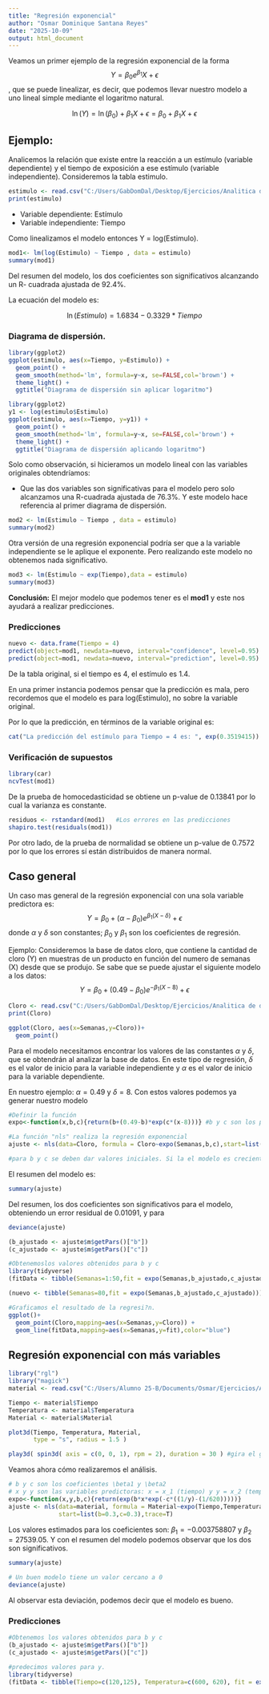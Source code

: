 ```yaml
---
title: "Regresión exponencial"
author: "Osmar Dominique Santana Reyes"
date: "2025-10-09"
output: html_document
---
```


Veamos un primer ejemplo de la regresión exponencial de la forma $$Y = \beta_0 e^{\beta_1}X + \epsilon$$, que se puede linealizar, es decir, que podemos llevar nuestro modelo a uno lineal simple mediante el logaritmo natural.

$$ \ln(Y) = \ln (\beta_0) + \beta_1 X + \epsilon = \beta_0 + \beta_1 X + \epsilon$$

## Ejemplo: 

Analicemos la relación que existe entre la reacción a un estímulo (variable dependiente) y el tiempo de exposición a ese estímulo (variable independiente). Consideremos la tabla estimulo.

```r
estimulo <- read.csv("C:/Users/GabDomDal/Desktop/Ejercicios/Analitica de datos/Trabajo 14/Estimulo.csv")
print(estimulo)
```

* Variable dependiente: Estímulo
* Variable independiente: Tiempo

Como linealizamos el modelo entonces Y = log(Estimulo).

```r
mod1<- lm(log(Estimulo) ~ Tiempo , data = estimulo)
summary(mod1)
```

Del resumen del modelo, los dos coeficientes son significativos alcanzando un R- cuadrada ajustada de 92.4%.

La ecuación del modelo es:

$$ \ln(Estimulo) = 1.6834 - 0.3329*Tiempo $$

### Diagrama de dispersión.

```r
library(ggplot2)
ggplot(estimulo, aes(x=Tiempo, y=Estimulo)) + 
  geom_point() +
  geom_smooth(method='lm', formula=y~x, se=FALSE,col='brown') +
  theme_light() +
  ggtitle("Diagrama de dispersión sin aplicar logaritmo")
```

```r
library(ggplot2)
y1 <- log(estimulo$Estimulo)
ggplot(estimulo, aes(x=Tiempo, y=y1)) + 
  geom_point() +
  geom_smooth(method='lm', formula=y~x, se=FALSE,col='brown') +
  theme_light() + 
  ggtitle("Diagrama de dispersión aplicando logaritmo")
```

Solo como observación, si hicieramos un modelo lineal con las variables originales obtendríamos:

* Que las dos variables son significativas para el modelo pero solo alcanzamos una R-cuadrada ajustada de 76.3%. Y este modelo hace referencia al primer diagrama de dispersión.

```r
mod2 <- lm(Estimulo ~ Tiempo , data = estimulo)
summary(mod2)
```

Otra versión de una regresión exponencial podría ser que a la variable independiente se le aplique el exponente. Pero realizando este modelo no obtenemos nada significativo.

```r
mod3 <- lm(Estimulo ~ exp(Tiempo),data = estimulo)
summary(mod3)
```

**Conclusión:** El mejor modelo que podemos tener es el **mod1** y este nos ayudará a realizar predicciones.

### Predicciones

```r
nuevo <- data.frame(Tiempo = 4)
predict(object=mod1, newdata=nuevo, interval="confidence", level=0.95)
predict(object=mod1, newdata=nuevo, interval="prediction", level=0.95)
```

De la tabla original, si el tiempo es 4, el estímulo es 1.4.

En una primer instancia podemos pensar que la predicción es mala, pero recordemos que el modelo es para log(Estimulo), no sobre la variable original.

Por lo que la predicción, en términos de la variable original es:

```r
cat("La predicción del estímulo para Tiempo = 4 es: ", exp(0.3519415))
```

### Verificación de supuestos

```r
library(car)
ncvTest(mod1)
```

De la prueba de homocedasticidad se obtiene un p-value de 0.13841 por lo cual la varianza es constante.

```r
residuos <- rstandard(mod1)   #Los errores en las predicciones
shapiro.test(residuals(mod1))
```

Por otro lado, de la prueba de normalidad se obtiene un p-value de 0.7572 por lo que los errores sí están distribuidos de manera normal.

## Caso general

Un caso mas general de la regresión exponencial con una sola variable predictora es: $$Y = \beta_0 + (\alpha - \beta_0) e^{\beta_1 (X - \delta)} + \epsilon$$ donde $\alpha$ y $\delta$ son constantes; $\beta_0$ y $\beta_1$ son los coeficientes de regresión.

Ejemplo: Consideremos la base de datos cloro, que contiene la cantidad de cloro (Y) en muestras de un producto en función del numero de semanas (X) desde que se produjo. Se sabe que se puede ajustar el siguiente modelo a los datos:
$$Y = \beta_0 + (0.49 - \beta_0) e^{-\beta_1 (X - 8)} + \epsilon$$

```r
Cloro <- read.csv("C:/Users/GabDomDal/Desktop/Ejercicios/Analitica de datos/Trabajo 14/cloro.csv")
print(Cloro)

ggplot(Cloro, aes(x=Semanas,y=Cloro))+
  geom_point()
```

Para el modelo necesitamos encontrar los valores de las constantes $\alpha$ y $\delta$, que se obtendrán al analizar la base de datos. En este tipo de regresión, $\delta$ es el valor de inicio para la variable independiente y $\alpha$ es el valor de inicio para la variable dependiente.

En nuestro ejemplo: $\alpha = 0.49$ y $\delta = 8$. Con estos valores podemos ya generar nuestro modelo

```r
#Definir la función 
expo<-function(x,b,c){return(b+(0.49-b)*exp(c*(x-8)))} #b y c son los par?metros de la funci?n

#La función "nls" realiza la regresión exponencial
ajuste <- nls(data=Cloro, formula = Cloro~expo(Semanas,b,c),start=list(b=-1,c=-0.1),trace=T)

#para b y c se deben dar valores iniciales. Si la el modelo es creciente, se toman positivos y si es decreciente, se toman negativos.
```

El resumen del modelo es:

```r
summary(ajuste)
```

Del resumen, los dos coeficientes son significativos para el modelo, obteniendo un error residual de 0.01091, y para 

```r
deviance(ajuste)
```

```r
(b_ajustado <- ajuste$m$getPars()["b"])
(c_ajustado <- ajuste$m$getPars()["c"])

#Obtenemoslos valores obtenidos para b y c
library(tidyverse)
(fitData <- tibble(Semanas=1:50,fit = expo(Semanas,b_ajustado,c_ajustado)))

(nuevo <- tibble(Semanas=80,fit = expo(Semanas,b_ajustado,c_ajustado)))

#Graficamos el resultado de la regresi?n. 
ggplot()+
  geom_point(Cloro,mapping=aes(x=Semanas,y=Cloro)) +
  geom_line(fitData,mapping=aes(x=Semanas,y=fit),color="blue")
```


## Regresión exponencial con más variables

```r
library("rgl")
library("magick")
material <- read.csv("C:/Users/Alumno 25-B/Documents/Osmar/Ejercicios/Analitica/Trabajo 14/material.csv")
```

```r
Tiempo <- material$Tiempo
Temperatura <- material$Temperatura
Material <- material$Material
```

```r
plot3d(Tiempo, Temperatura, Material, 
       type = "s", radius = 1.5 )
```

```r
play3d( spin3d( axis = c(0, 0, 1), rpm = 2), duration = 30 ) #gira el gráfico
```

Veamos ahora cómo realizaremos el análisis.

```r
# b y c son los coeficientes \beta1 y \beta2
# x y y son las variables predictoras: x = x_1 (tiempo) y y = x_2 (temperatura)
expo<-function(x,y,b,c){return(exp(b*x*exp(-c*((1/y)-(1/620)))))}
ajuste <- nls(data=material, formula = Material~expo(Tiempo,Temperatura,b,c),
              start=list(b=0.3,c=0.3),trace=T)
```

Los valores estimados para los coeficientes son:
$\beta_1 = -0.003758807$ y $\beta_2 = 27539.05$. Y con el resumen del modelo podemos observar que los dos son significativos.

```r
summary(ajuste)
```

```r
# Un buen modelo tiene un valor cercano a 0
deviance(ajuste)
```

Al observar esta deviación, podemos decir que el modelo es bueno.

### Predicciones

```r
#Obtenemos los valores obtenidos para b y c
(b_ajustado <- ajuste$m$getPars()["b"])
(c_ajustado <- ajuste$m$getPars()["c"])

#predecimos valores para y. 
library(tidyverse)
(fitData <- tibble(Tiempo=c(120,125), Temperatura=c(600, 620), fit = expo(Tiempo,Temperatura,b_ajustado,c_ajustado)))
```























